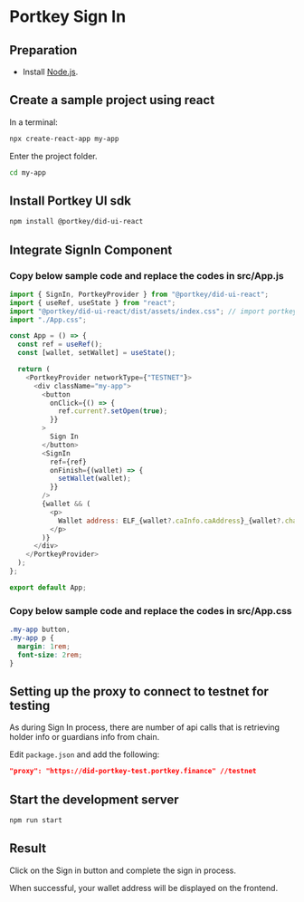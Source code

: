 # Portkey Sign In

## Preparation

- Install [Node.js](https://nodejs.org/en/download).

## Create a sample project using react

In a terminal:

```sh copy
npx create-react-app my-app
```

Enter the project folder.

```sh copy
cd my-app
```

## Install Portkey UI sdk

```sh copy
npm install @portkey/did-ui-react
```

## Integrate SignIn Component

### Copy below sample code and replace the codes in src/App.js

```js filename="src/App.js" copy showLineNumbers
import { SignIn, PortkeyProvider } from "@portkey/did-ui-react";
import { useRef, useState } from "react";
import "@portkey/did-ui-react/dist/assets/index.css"; // import portkey css
import "./App.css";

const App = () => {
  const ref = useRef();
  const [wallet, setWallet] = useState();

  return (
    <PortkeyProvider networkType={"TESTNET"}>
      <div className="my-app">
        <button
          onClick={() => {
            ref.current?.setOpen(true);
          }}
        >
          Sign In
        </button>
        <SignIn
          ref={ref}
          onFinish={(wallet) => {
            setWallet(wallet);
          }}
        />
        {wallet && (
          <p>
            Wallet address: ELF_{wallet?.caInfo.caAddress}_{wallet?.chainId}
          </p>
        )}
      </div>
    </PortkeyProvider>
  );
};

export default App;
```

### Copy below sample code and replace the codes in src/App.css

```css filename="src/App.css" copy showLineNumbers
.my-app button,
.my-app p {
  margin: 1rem;
  font-size: 2rem;
}
```

## Setting up the proxy to connect to testnet for testing

As during Sign In process, there are number of api calls that is retrieving holder info or guardians info from chain.

Edit `package.json` and add the following:

```json filename="package.json"
"proxy": "https://did-portkey-test.portkey.finance" //testnet
```

## Start the development server

```sh
npm run start
```

## Result

Click on the Sign in button and complete the sign in process.

When successful, your wallet address will be displayed on the frontend.
